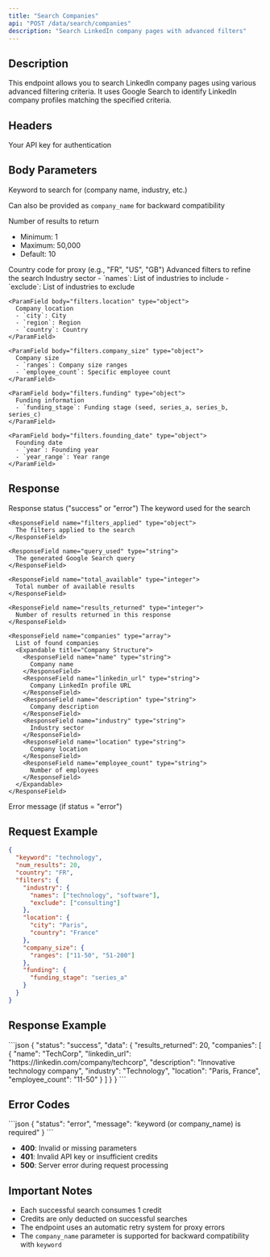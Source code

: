 ```yaml
---
title: "Search Companies"
api: "POST /data/search/companies"
description: "Search LinkedIn company pages with advanced filters"
---
```


## Description

This endpoint allows you to search LinkedIn company pages using various advanced filtering criteria. It uses Google Search to identify LinkedIn company profiles matching the specified criteria.

## Headers

<ParamField header="x-api-key" type="string" required>
  Your API key for authentication
</ParamField>

## Body Parameters

<ParamField body="keyword" type="string" required>
  Keyword to search for (company name, industry, etc.)
  
  Can also be provided as `company_name` for backward compatibility
</ParamField>

<ParamField body="num_results" type="integer" default="10">
  Number of results to return
  
  - Minimum: 1
  - Maximum: 50,000
  - Default: 10
</ParamField>

<ParamField body="country" type="string" default="FR">
  Country code for proxy (e.g., "FR", "US", "GB")
</ParamField>

<ParamField body="filters" type="object">
  Advanced filters to refine the search
  
  <Expandable title="Filter Structure">
    <ParamField body="filters.industry" type="object">
      Industry sector
      - `names`: List of industries to include
      - `exclude`: List of industries to exclude
    </ParamField>
    
    <ParamField body="filters.location" type="object">
      Company location
      - `city`: City
      - `region`: Region
      - `country`: Country
    </ParamField>
    
    <ParamField body="filters.company_size" type="object">
      Company size
      - `ranges`: Company size ranges
      - `employee_count`: Specific employee count
    </ParamField>
    
    <ParamField body="filters.funding" type="object">
      Funding information
      - `funding_stage`: Funding stage (seed, series_a, series_b, series_c)
    </ParamField>
    
    <ParamField body="filters.founding_date" type="object">
      Founding date
      - `year`: Founding year
      - `year_range`: Year range
    </ParamField>
  </Expandable>
</ParamField>

## Response

<ResponseField name="status" type="string">
  Response status ("success" or "error")
</ResponseField>

<ResponseField name="data" type="object">
  <Expandable title="Response Data">
    <ResponseField name="keyword_searched" type="string">
      The keyword used for the search
    </ResponseField>
    
    <ResponseField name="filters_applied" type="object">
      The filters applied to the search
    </ResponseField>
    
    <ResponseField name="query_used" type="string">
      The generated Google Search query
    </ResponseField>
    
    <ResponseField name="total_available" type="integer">
      Total number of available results
    </ResponseField>
    
    <ResponseField name="results_returned" type="integer">
      Number of results returned in this response
    </ResponseField>
    
    <ResponseField name="companies" type="array">
      List of found companies
      <Expandable title="Company Structure">
        <ResponseField name="name" type="string">
          Company name
        </ResponseField>
        <ResponseField name="linkedin_url" type="string">
          Company LinkedIn profile URL
        </ResponseField>
        <ResponseField name="description" type="string">
          Company description
        </ResponseField>
        <ResponseField name="industry" type="string">
          Industry sector
        </ResponseField>
        <ResponseField name="location" type="string">
          Company location
        </ResponseField>
        <ResponseField name="employee_count" type="string">
          Number of employees
        </ResponseField>
      </Expandable>
    </ResponseField>
  </Expandable>
</ResponseField>

<ResponseField name="message" type="string">
  Error message (if status = "error")
</ResponseField>

## Request Example

```json
{
  "keyword": "technology",
  "num_results": 20,
  "country": "FR",
  "filters": {
    "industry": {
      "names": ["technology", "software"],
      "exclude": ["consulting"]
    },
    "location": {
      "city": "Paris",
      "country": "France"
    },
    "company_size": {
      "ranges": ["11-50", "51-200"]
    },
    "funding": {
      "funding_stage": "series_a"
    }
  }
}
```

## Response Example

<ResponseExample>
```json
{
  "status": "success",
  "data": 
    {
    "results_returned": 20,
    "companies": [
      {
        "name": "TechCorp",
        "linkedin_url": "https://linkedin.com/company/techcorp",
        "description": "Innovative technology company",
        "industry": "Technology",
        "location": "Paris, France",
        "employee_count": "11-50"
      }
    ]
  }
}
```
</ResponseExample>

## Error Codes

<ResponseExample>
```json
{
  "status": "error",
  "message": "keyword (or company_name) is required"
}
```
</ResponseExample>

- **400**: Invalid or missing parameters
- **401**: Invalid API key or insufficient credits
- **500**: Server error during request processing

## Important Notes

- Each successful search consumes 1 credit
- Credits are only deducted on successful searches
- The endpoint uses an automatic retry system for proxy errors
- The `company_name` parameter is supported for backward compatibility with `keyword` 